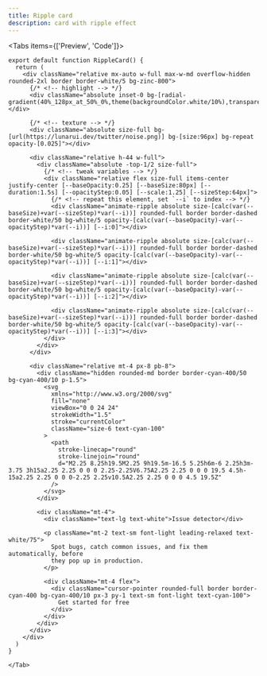 ```yaml
---
title: Ripple card
description: card with ripple effect
---
```


<Tabs items={['Preview', 'Code']}>
    <Tab value='preview'>
<Wrapper>
      <RippleCard />
</Wrapper>
 </Tab>
    <Tab value="code">

```tsx title="ripple-card.tsx"
export default function RippleCard() {
  return (
    <div className="relative mx-auto w-full max-w-md overflow-hidden rounded-2xl border border-white/5 bg-zinc-800">
      {/* <!-- highlight --> */}
      <div className="absolute inset-0 bg-[radial-gradient(40%_128px_at_50%_0%,theme(backgroundColor.white/10%),transparent)]"></div>

      {/* <!-- texture --> */}
      <div className="absolute size-full bg-[url(https://lunarui.dev/twitter/noise.png)] bg-[size:96px] bg-repeat opacity-[0.025]"></div>

      <div className="relative h-44 w-full">
        <div className="absolute -top-1/2 size-full">
          {/* <!-- tweak variables --> */}
          <div className="relative flex size-full items-center justify-center [--baseOpacity:0.25] [--baseSize:80px] [--duration:1.5s] [--opacityStep:0.05] [--scale:1.25] [--sizeStep:64px]">
            {/* <!-- repeat this element, set `--i` to index --> */}
            <div className="animate-ripple absolute size-[calc(var(--baseSize)+var(--sizeStep)*var(--i))] rounded-full border border-dashed border-white/50 bg-white/5 opacity-[calc(var(--baseOpacity)-var(--opacityStep)*var(--i))] [--i:0]"></div>

            <div className="animate-ripple absolute size-[calc(var(--baseSize)+var(--sizeStep)*var(--i))] rounded-full border border-dashed border-white/50 bg-white/5 opacity-[calc(var(--baseOpacity)-var(--opacityStep)*var(--i))] [--i:1]"></div>

            <div className="animate-ripple absolute size-[calc(var(--baseSize)+var(--sizeStep)*var(--i))] rounded-full border border-dashed border-white/50 bg-white/5 opacity-[calc(var(--baseOpacity)-var(--opacityStep)*var(--i))] [--i:2]"></div>

            <div className="animate-ripple absolute size-[calc(var(--baseSize)+var(--sizeStep)*var(--i))] rounded-full border border-dashed border-white/50 bg-white/5 opacity-[calc(var(--baseOpacity)-var(--opacityStep)*var(--i))] [--i:3]"></div>
          </div>
        </div>
      </div>

      <div className="relative mt-4 px-8 pb-8">
        <div className="hidden rounded-md border border-cyan-400/50 bg-cyan-400/10 p-1.5">
          <svg
            xmlns="http://www.w3.org/2000/svg"
            fill="none"
            viewBox="0 0 24 24"
            strokeWidth="1.5"
            stroke="currentColor"
            className="size-6 text-cyan-100"
          >
            <path
              stroke-linecap="round"
              stroke-linejoin="round"
              d="M2.25 8.25h19.5M2.25 9h19.5m-16.5 5.25h6m-6 2.25h3m-3.75 3h15a2.25 2.25 0 0 0 2.25-2.25V6.75A2.25 2.25 0 0 0 19.5 4.5h-15a2.25 2.25 0 0 0-2.25 2.25v10.5A2.25 2.25 0 0 0 4.5 19.5Z"
            />
          </svg>
        </div>

        <div className="mt-4">
          <div className="text-lg text-white">Issue detector</div>

          <p className="mt-2 text-sm font-light leading-relaxed text-white/75">
            Spot bugs, catch common issues, and fix them automatically, before
            they pop up in production.
          </p>

          <div className="mt-4 flex">
            <div className="cursor-pointer rounded-full border border-cyan-400 bg-cyan-400/10 px-3 py-1 text-sm font-light text-cyan-100">
              Get started for free
            </div>
          </div>
        </div>
      </div>
    </div>
  )
}
```

    </Tab>

</Tabs>
